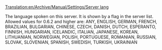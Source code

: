 [[Translation:en/Archive/Manual/Settings/Server lang]]


The language spoken on this server. It is shown by a flag in the server list.
{{en/Outdated| Version 1.0 Takes an integer from 0 to 35 as parameter for server_lang (0 stands for ANY)}}
Allowed values for 0.6.2 and higher are: ANY, ENGLISH, GERMAN, FRENCH, BRAZILIAN, BULGARIAN, CHINESE, CZECH, DANISH, DUTCH, ESPERANTO, FINNISH, HUNGARIAN, ICELANDIC, ITALIAN, JAPANESE, KOREAN, LITHUANIAN, NORWEGIAN, POLISH, PORTUGUESE, ROMANIAN, RUSSIAN, SLOVAK, SLOVENIAN, SPANISH, SWEDISH, TURKISH, UKRAINIAN